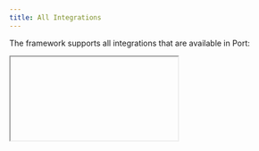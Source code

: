 ```yaml
---
title: All Integrations
---
```



The framework supports all integrations that are available in Port:

<IFrame />

<br />

To see the full list of integrations, visit the [Port Integrations](https://docs.getport.io/build-your-software-catalog/sync-data-to-catalog/#available-plug--play-integrations) documentation.
